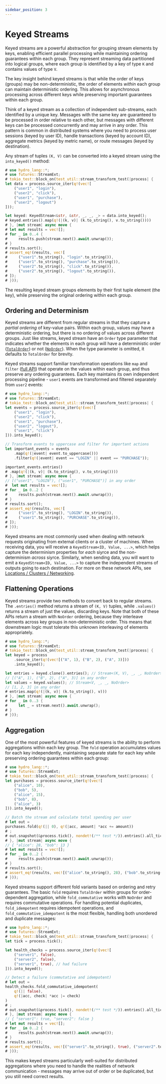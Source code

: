 ```yaml
---
sidebar_position: 3
---
```



# Keyed Streams
Keyed streams are a powerful abstraction for grouping stream elements by keys, enabling efficient parallel processing while maintaining ordering guarantees within each group. They represent streaming data partitioned into logical groups, where each group is identified by a key of type `K` and contains values of type `V`.

The key insight behind keyed streams is that while the order of keys (groups) may be non-deterministic, the order of elements *within* each group can maintain deterministic ordering. This allows for asynchronous processing across different keys while preserving important guarantees within each group.

Think of a keyed stream as a collection of independent sub-streams, each identified by a unique key. Messages with the same key are guaranteed to be processed in order relative to each other, but messages with different keys can be processed concurrently and may arrive in any order. This pattern is common in distributed systems where you need to process user sessions (keyed by user ID), handle transactions (keyed by account ID), aggregate metrics (keyed by metric name), or route messages (keyed by destination).

Any stream of tuples `(K, V)` can be converted into a keyed stream using the `into_keyed()` method:

```rust
# use hydro_lang::*;
# use futures::StreamExt;
# tokio_test::block_on(test_util::stream_transform_test(|process| {
let data = process.source_iter(q!(vec![
    ("user1", "login"),
    ("user2", "click"), 
    ("user1", "purchase"),
    ("user2", "logout")
]));

let keyed: KeyedStream<&str, &str, _, _, _> = data.into_keyed();
# keyed.entries().map(q!(|(k, v)| (k.to_string(), v.to_string())))
# }, |mut stream| async move {
# let mut results = vec![];
# for _ in 0..4 {
#     results.push(stream.next().await.unwrap());
# }
# results.sort();
# assert_eq!(results, vec![
#     ("user1".to_string(), "login".to_string()),
#     ("user1".to_string(), "purchase".to_string()),
#     ("user2".to_string(), "click".to_string()),
#     ("user2".to_string(), "logout".to_string()),
# ]);
# }));
```

The resulting keyed stream groups elements by their first tuple element (the key), while preserving the original ordering within each group.

## Ordering and Determinism
Keyed streams are different from regular streams in that they capture a _partial ordering_ of key-value pairs. Within each group, values may have a deterministic ordering, but there is no ordering of values across different groups. Just like streams, keyed stream have an `Order` type parameter that indicates whether the elements in each group will have a deterministic order ([`TotalOrder`](pathname:///rustdoc/hydro_lang/stream/struct.TotalOrder)) or not ([`NoOrder`](pathname:///rustdoc/hydro_lang/stream/struct.NoOrder)). When the type parameter is omitted, it defaults to `TotalOrder` for brevity.

Keyed streams support familiar transformation operations like `map` and `filter` ([full API](pathname:///rustdoc/hydro_lang/keyed_stream/struct.KeyedStream)) that operate on the values within each group, and thus preserve any ordering guarantees. Each key maintains its own independent processing pipeline - `user1` events are transformed and filtered separately from `user2` events:

```rust
# use hydro_lang::*;
# use futures::StreamExt;
# tokio_test::block_on(test_util::stream_transform_test(|process| {
let events = process.source_iter(q!(vec![
    ("user1", "login"),
    ("user2", "click"), 
    ("user1", "purchase"),
    ("user2", "logout"),
    ("user1", "click")
])).into_keyed();

// Transform events to uppercase and filter for important actions
let important_events = events
    .map(q!(|event| event.to_uppercase()))
    .filter(q!(|event| event == "LOGIN" || event == "PURCHASE"));

important_events.entries()
# .map(q!(|(k, v)| (k.to_string(), v.to_string())))
# }, |mut stream| async move {
// [("user1", "LOGIN"), ("user1", "PURCHASE")] in any order
#  let mut results = vec![];
# for _ in 0..2 {
#     results.push(stream.next().await.unwrap());
# }
# results.sort();
# assert_eq!(results, vec![
#     ("user1".to_string(), "LOGIN".to_string()),
#     ("user1".to_string(), "PURCHASE".to_string()),
# ]);
# }));
```

Keyed streams are most commonly used when dealing with network requests originating from external clients or a cluster of machines. When receiving data, you will receive a `KeyedStream<ID, Value, ...>`, which helps capture the determinism properties for _each_ siyrce and the non-determinism _across_ siyrce. Similarly, when sending data, you will want to emit a `KeyedStream<ID, Value, ...>` to capture the independent streams of outputs going to each destination. For more on these network APIs, see [Locations / Clusters / Networking](../locations/clusters.md#networking).

## Flattening Operations
Keyed streams provide two methods to convert back to regular streams. The `.entries()` method returns a stream of `(K, V)` tuples, while `.values()` returns a stream of just the values, discarding keys. Note that both of these APIs return a stream with `NoOrder` ordering, because they interleave elements across key groups in non-deterministic order. This means that downstream logic must tolerate this unknown interleaving of elements appropriately.

```rust
# use hydro_lang::*;
# use futures::StreamExt;
# tokio_test::block_on(test_util::stream_transform_test(|process| {
let keyed = process
    .source_iter(q!(vec![("A", 1), ("B", 2), ("A", 3)]))
    .into_keyed();

let entries = keyed.clone().entries(); // Stream<(K, V), _, _, NoOrder>
// [("A", 1), ("B", 2), ("A", 3)] in any order
let values = keyed.values(); // Stream<V, _, _, NoOrder>
// [1, 2, 3] in any order
# entries.map(q!(|(k, v)| (k.to_string(), v)))
# }, |mut stream| async move {
# for _ in 0..3 {
#     let _ = stream.next().await.unwrap();
# }
# }));
```

<KeyedStreamAnimation />

## Aggregation
One of the most powerful features of keyed streams is the ability to perform aggregations within each key group. The `fold` operation accumulates values for each key independently, maintaining separate state for each key while preserving ordering guarantees within each group:

```rust
# use hydro_lang::*;
# use futures::StreamExt;
# tokio_test::block_on(test_util::stream_transform_test(|process| {
let purchases = process.source_iter(q!(vec![
    ("alice", 10),
    ("bob", 5),
    ("alice", 15),
    ("bob", 8),
    ("alice", 3)
])).into_keyed();

// Batch the stream and calculate total spending per user
# let out =
purchases.fold(q!(|| 0), q!(|acc, amount| *acc += amount))
# ;
# out.snapshot(&process.tick(), nondet!(/** test */)).entries().all_ticks().map(q!(|(k, v)| (k.to_string(), v)))
# }, |mut stream| async move {
// { "alice": 28, "bob": 13 }
# let mut results = vec![];
# for _ in 0..2 {
#     results.push(stream.next().await.unwrap());
# }
# results.sort();
# assert_eq!(results, vec![("alice".to_string(), 28), ("bob".to_string(), 13)]);
# }));
```

<KeyedStreamFoldAnimation />

Keyed streams support different fold variants based on ordering and retry guarantees. The basic `fold` requires `TotalOrder` within groups for order-dependent aggregation, while `fold_commutative` works with `NoOrder` and requires commutative operations. For handling potential duplicates, `fold_idempotent` requires idempotent operations, and `fold_commutative_idempotent` is the most flexible, handling both unordered and duplicate messages:

```rust
# use hydro_lang::*;
# use futures::StreamExt;
# tokio_test::block_on(test_util::stream_transform_test(|process| {
let tick = process.tick();

let health_checks = process.source_iter(q!(vec![
    ("server1", false),
    ("server2", false),
    ("server1", true), // had failure
])).into_keyed();

// Detect a failure (commutative and idempotent)
# let out =
health_checks.fold_commutative_idempotent(
    q!(|| false), 
    q!(|acc, check| *acc |= check)
)
# ;
# out.snapshot(&process.tick(), nondet!(/** test */)).entries().all_ticks().map(q!(|(k, v)| (k.to_string(), v)))
# }, |mut stream| async move {
// { "server1": true, "server2": false }
# let mut results = vec![];
# for _ in 0..2 {
#     results.push(stream.next().await.unwrap());
# }
# results.sort();
# assert_eq!(results, vec![("server1".to_string(), true), ("server2".to_string(), false)]);
# }));
```

This makes keyed streams particularly well-suited for distributed aggregations where you need to handle the realities of network communication - messages may arrive out of order or be duplicated, but you still need correct results.
